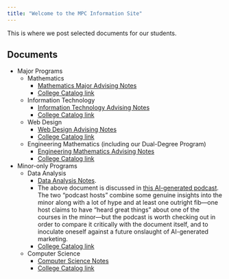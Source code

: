 ```yaml
---
title: "Welcome to the MPC Information Site"
---
```


This is where we post selected documents for our students.

## Documents

* Major Programs
  * Mathematics
    * [Mathematics Major Advising Notes](/documents/Math_Fall24.pdf)
    * [College Catalog link](https://catalog.georgetowncollege.edu/mathematics/mathematics-major-mat)
  * Information Technology
    * [Information Technology Advising Notes](/documents/IT_Advising.pdf)
    * [College Catalog link](https://catalog.georgetowncollege.edu/mathematics-physics-and-computer-science/information-technology-major-ift)
  * Web Design
    * [Web Design Advising Notes](/documents/Web_Design_Advising.pdf)
    * [College Catalog link](https://catalog.georgetowncollege.edu/computer-science/web-design-major-wdn)
  * Engineering Mathematics (including our Dual-Degree Program)
    * [Engineering Mathematics Advising Notes](/documents/Engineering_Mathematics.pdf)
    *  [College Catalog link](https://catalog.georgetowncollege.edu/mathematics/engineering-mathematics-major-egm)
  
* Minor-only Programs
  * Data Analysis
    * [Data Analysis Notes](/documents/Data_Analysis_Minor_Info.pdf).
    * The above document is discussed in [this AI-generated podcast](https://notebooklm.google.com/notebook/51f3ba39-956d-446c-94fa-a1a2baf997f1/audio).  The two "podcast hosts" combine some genuine insights into the minor along with a lot of hype and at least one outright fib---one host claims to have "heard great things" about one of the courses in the minor---but the podcast is worth checking out in order to compare it critically with the document itself, and to inoculate oneself against a future onslaught of AI-generated marketing.
    * [College Catalog link](https://catalog.georgetowncollege.edu/data-analysis/data-analysis-minor-dta)
  * Computer Science
    * [Computer Science Notes](/documents/csc_minor_info.pdf)
    * [College Catalog link](https://catalog.georgetowncollege.edu/computer-science/computer-science-minor-csc)
